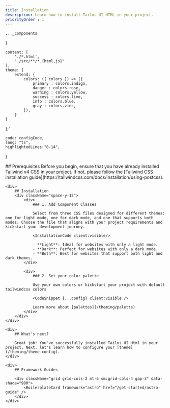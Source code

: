 ```yaml
---
title: Installation
description: Learn how to install Tailus UI HTML in your project.
priorityOrder : 1
---
```



    ..._components
}

    content: [
        './*.html',
        "./src/**/*.{html,js}"
    ],
    theme: {
        extend: {
            colors: ({ colors }) => ({
                primary : colors.indigo,
                danger : colors.rose,
                warning : colors.yellow,
                success : colors.lime,
                info : colors.blue,
                gray : colors.zinc,
            }),
        }
    }
};`

    code: configCode,
    lang: "ts",
    highlightedLines:"8-14",
}


<div className="space-y-20">
    <div>
        ## Prerequisites
        Before you begin, ensure that you have already installed Tailwind v4 CSS in your project. If not, please follow the [Tailwind CSS installation guide](https://tailwindcss.com/docs/installation/using-postcss).
    </div>

    <div>
        ## Installation
        <div className="space-y-12">
            <div>
                ### 1. Add Component Classes
            
                Select from three CSS files designed for different themes: one for light mode, one for dark mode, and one that supports both modes. Choose the file that aligns with your project requirements and kickstart your development journey.
            
                <InstallationCode client:visible/>
            
                - **Light**: Ideal for websites with only a light mode.
                - **Dark**: Perfect for websites with only a dark mode.
                - **Both**: Best for websites that support both light and dark themes.
            </div>

            <div>
                ### 2. Set your color palette

                Use your own colors or kickstart your project with default tailwindcss colors

                <CodeSnippet {...config} client:visible />

                Learn more about [palettes](/theming/palette)
            </div>
        </div>
    </div>

    <div>
        ## What's next?

        Great job! You've successfully installed Tailus UI Html in your project. Next, let's learn how to configure your [theme](/theming/theme-config).
    </div>

    <div>
        ## Framework Guides

        <div className="grid grid-cols-2 mt-6 sm:grid-cols-4 gap-3" data-shade="900">
            <BoilerplateCard framework="astro" href="/get-started/astro-guide" />
        </div>
    </div>
</div>
